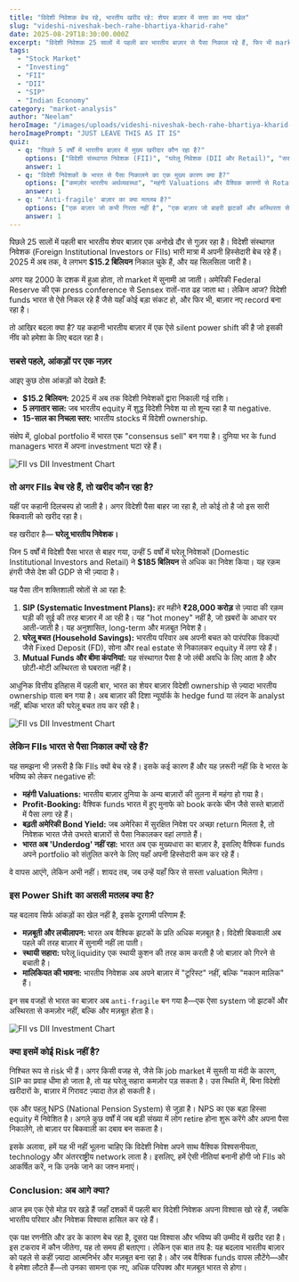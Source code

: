 ```yaml
---
title: "विदेशी निवेशक बेच रहे, भारतीय खरीद रहे: शेयर बाज़ार में सत्ता का नया खेल"
slug: "videshi-niveshak-bech-rahe-bhartiya-kharid-rahe"
date: 2025-08-29T18:30:00.000Z
excerpt: "विदेशी निवेशक 25 सालों में पहली बार भारतीय बाज़ार से पैसा निकाल रहे हैं, फिर भी market क्यों नहीं गिर रहा? यह लेख उस अदृश्य शक्ति का विश्लेषण करता है जो भारतीय बाज़ार को हमेशा के लिए बदल रही है।"
tags:
  - "Stock Market"
  - "Investing"
  - "FII"
  - "DII"
  - "SIP"
  - "Indian Economy"
category: "market-analysis"
author: "Neelam"
heroImage: "/images/uploads/videshi-niveshak-bech-rahe-bhartiya-kharid-rahe/hero-image.jpg"
heroImagePrompt: "JUST LEAVE THIS AS IT IS"
quiz:
  - q: "पिछले 5 वर्षों में भारतीय बाज़ार में मुख्य खरीदार कौन रहा है?"
    options: ["विदेशी संस्थागत निवेशक (FII)", "घरेलू निवेशक (DII और Retail)", "सरकार"]
    answer: 1
  - q: "विदेशी निवेशकों के भारत से पैसा निकालने का एक मुख्य कारण क्या है?"
    options: ["कमज़ोर भारतीय अर्थव्यवस्था", "महंगी Valuations और वैश्विक कारणों से Rotation", "राजनीतिक अस्थिरता"]
    answer: 1
  - q: "'Anti-fragile' बाज़ार का क्या मतलब है?"
    options: ["एक बाज़ार जो कभी गिरता नहीं है", "एक बाज़ार जो बाहरी झटकों और अस्थिरता से और मज़बूत होता है", "एक बाज़ार जो सिर्फ़ विदेशी निवेश पर निर्भर है"]
    answer: 1
---
```


पिछले 25 सालों में पहली बार भारतीय शेयर बाज़ार एक अनोखे दौर से गुज़र रहा है। विदेशी संस्थागत निवेशक (Foreign Institutional Investors or FIIs) भारी मात्रा में अपनी हिस्सेदारी बेच रहे हैं। 2025 में अब तक, वे लगभग **$15.2 बिलियन** निकाल चुके हैं, और यह सिलसिला जारी है।

अगर यह 2000 के दशक में हुआ होता, तो market में सुनामी आ जाती। अमेरिकी Federal Reserve की एक press conference से Sensex रातों-रात ढह जाता था। लेकिन आज? विदेशी funds भारत से ऐसे निकल रहे हैं जैसे यहाँ कोई बड़ा संकट हो, और फिर भी, बाज़ार नए record बना रहा है।

तो आखिर बदला क्या है? यह कहानी भारतीय बाज़ार में एक ऐसे silent power shift की है जो इसकी नींव को हमेशा के लिए बदल रहा है।

### सबसे पहले, आंकड़ों पर एक नज़र

आइए कुछ ठोस आंकड़ों को देखते हैं:
*   **$15.2 बिलियन:** 2025 में अब तक विदेशी निवेशकों द्वारा निकाली गई राशि।
*   **5 लगातार साल:** जब भारतीय equity में शुद्ध विदेशी निवेश या तो शून्य रहा है या negative.
*   **15-साल का निचला स्तर:** भारतीय stocks में विदेशी ownership.

संक्षेप में, global portfolio में भारत एक "consensus sell" बन गया है। दुनिया भर के fund managers भारत में अपना investment घटा रहे हैं।

![FII vs DII Investment Chart](/images/uploads/videshi-niveshak-bech-rahe-bhartiya-kharid-rahe/fii-vs-dii-chart.jpg)

### तो अगर FIIs बेच रहे हैं, तो खरीद कौन रहा है?

यहीं पर कहानी दिलचस्प हो जाती है। अगर विदेशी पैसा बाहर जा रहा है, तो कोई तो है जो इस सारी बिकवाली को खरीद रहा है।

वह खरीदार है— **घरेलू भारतीय निवेशक।**

जिन 5 वर्षों में विदेशी पैसा भारत से बाहर गया, उन्हीं 5 वर्षों में घरेलू निवेशकों (Domestic Institutional Investors and Retail) ने **$185 बिलियन** से अधिक का निवेश किया। यह रक़म हंगरी जैसे देश की GDP से भी ज़्यादा है।

यह पैसा तीन शक्तिशाली स्रोतों से आ रहा है:

1.  **SIP (Systematic Investment Plans):** हर महीने **₹28,000 करोड़** से ज़्यादा की रक़म घड़ी की सुई की तरह बाज़ार में आ रही है। यह "hot money" नहीं है, जो ख़बरों के आधार पर आती-जाती है। यह अनुशासित, long-term और मज़बूत निवेश है।
2.  **घरेलू बचत (Household Savings):** भारतीय परिवार अब अपनी बचत को पारंपरिक विकल्पों जैसे Fixed Deposit (FD), सोना और real estate से निकालकर equity में लगा रहे हैं।
3.  **Mutual Funds और बीमा कंपनियां:** यह संस्थागत पैसा है जो लंबी अवधि के लिए आता है और छोटी-मोटी अस्थिरता से घबराता नहीं है।

आधुनिक वित्तीय इतिहास में पहली बार, भारत का शेयर बाज़ार विदेशी ownership से ज़्यादा भारतीय ownership वाला बन गया है। अब बाज़ार की दिशा न्यूयॉर्क के hedge fund या लंदन के analyst नहीं, बल्कि भारत की घरेलू बचत तय कर रही है।


![FII vs DII Investment Chart](/images/uploads/videshi-niveshak-bech-rahe-bhartiya-kharid-rahe/fii-vs-dii-chart1.jpg)

### लेकिन FIIs भारत से पैसा निकाल क्यों रहे हैं?

यह समझना भी ज़रूरी है कि FIIs क्यों बेच रहे हैं। इसके कई कारण हैं और यह ज़रूरी नहीं कि वे भारत के भविष्य को लेकर negative हों:

*   **महंगी Valuations:** भारतीय बाज़ार दुनिया के अन्य बाज़ारों की तुलना में महंगा हो गया है।
*   **Profit-Booking:** वैश्विक funds भारत में हुए मुनाफे को book करके चीन जैसे सस्ते बाज़ारों में पैसा लगा रहे हैं।
*   **बढ़ती अमेरिकी Bond Yield:** जब अमेरिका में सुरक्षित निवेश पर अच्छा return मिलता है, तो निवेशक भारत जैसे उभरते बाज़ारों से पैसा निकालकर वहां लगाते हैं।
*   **भारत अब 'Underdog' नहीं रहा:** भारत अब एक मुख्यधारा का बाज़ार है, इसलिए वैश्विक funds अपने portfolio को संतुलित करने के लिए यहाँ अपनी हिस्सेदारी कम कर रहे हैं।

वे वापस आएंगे, लेकिन अभी नहीं। शायद तब, जब उन्हें यहाँ फिर से सस्ता valuation मिलेगा।

### इस Power Shift का असली मतलब क्या है?

यह बदलाव सिर्फ आंकड़ों का खेल नहीं है, इसके दूरगामी परिणाम हैं:

*   **मज़बूती और लचीलापन:** भारत अब वैश्विक झटकों के प्रति अधिक मज़बूत है। विदेशी बिकवाली अब पहले की तरह बाज़ार में सुनामी नहीं ला पाती।
*   **स्थायी सहारा:** घरेलू liquidity एक स्थायी कुशन की तरह काम करती है जो बाज़ार को गिरने से बचाती है।
*   **मालिकियत की भावना:** भारतीय निवेशक अब अपने बाज़ार में "टूरिस्ट" नहीं, बल्कि "मकान मालिक" हैं।

इन सब वजहों से भारत का बाज़ार अब `anti-fragile` बन गया है—एक ऐसा system जो झटकों और अस्थिरता से कमज़ोर नहीं, बल्कि और मज़बूत होता है।


![FII vs DII Investment Chart](/images/uploads/videshi-niveshak-bech-rahe-bhartiya-kharid-rahe/fii-vs-dii-chart3.jpg)

### क्या इसमें कोई Risk नहीं है?

निश्चित रूप से risk भी हैं। अगर किसी वजह से, जैसे कि job market में सुस्ती या मंदी के कारण, SIP का प्रवाह धीमा हो जाता है, तो यह घरेलू सहारा कमज़ोर पड़ सकता है। उस स्थिति में, बिना विदेशी खरीदारों के, बाज़ार में गिरावट ज़्यादा तेज़ हो सकती है।

एक और पहलू NPS (National Pension System) से जुड़ा है। NPS का एक बड़ा हिस्सा equity में निवेशित है। अगले कुछ वर्षों में जब बड़ी संख्या में लोग retire होना शुरू करेंगे और अपना पैसा निकालेंगे, तो बाज़ार पर बिकवाली का दबाव बन सकता है।

इसके अलावा, हमें यह भी नहीं भूलना चाहिए कि विदेशी निवेश अपने साथ वैश्विक विश्वसनीयता, technology और अंतरराष्ट्रीय network लाता है। इसलिए, हमें ऐसी नीतियां बनानी होंगी जो FIIs को आकर्षित करें, न कि उनके जाने का जश्न मनाएं।

### Conclusion: अब आगे क्या?

आज हम एक ऐसे मोड़ पर खड़े हैं जहाँ दशकों में पहली बार विदेशी निवेशक अपना विश्वास खो रहे हैं, जबकि भारतीय परिवार और निवेशक विश्वास हासिल कर रहे हैं।

एक पक्ष रणनीति और डर के कारण बेच रहा है, दूसरा पक्ष विश्वास और भविष्य की उम्मीद में खरीद रहा है। इस टकराव में कौन जीतेगा, यह तो समय ही बताएगा। लेकिन एक बात तय है: यह बदलाव भारतीय बाज़ार को पहले से कहीं ज़्यादा आत्मनिर्भर और मज़बूत बना रहा है। और जब वैश्विक funds वापस लौटेंगे—और वे हमेशा लौटते हैं—तो उनका सामना एक नए, अधिक परिपक्व और मज़बूत भारत से होगा।
